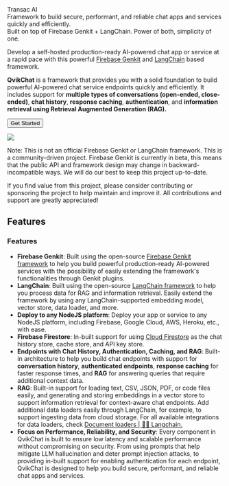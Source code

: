 
<div className="text-3xl font-bold mt-5">Transac AI</div>
<div className="block text-muted font-light">
  Framework to build secure, performant, and reliable chat apps and services
  quickly and efficiently.
</div>
<div className="mt-5 text-primary-hover">
  Built on top of Firebase Genkit + LangChain. Power of both, simplicity of one.
</div>

Develop a self-hosted production-ready AI-powered chat app or service at a rapid pace with this powerful [Firebase Genkit](https://github.com/firebase/genkit) and [LangChain](https://js.langchain.com/v0.2/docs/introduction/) based framework.

**QvikChat** is a framework that provides you with a solid foundation to build powerful AI-powered chat service endpoints quickly and efficiently. It includes support for **multiple types of conversations (open-ended, close-ended)**, **chat history**, **response caching**, **authentication**, and **information retrieval using Retrieval Augmented Generation (RAG).**

<Button variant="default" className="my-5">
  <Link href="/getting-started" className="no-style-link flex flex-row gap-1">
    <span>Get Started</span> <ChevronRight strokeWidth="1.8px" />
  </Link>
</Button>

<Img
  src="/images/qvikchat-rag-demo.png"
  showSubtitle="true"
  subtitle="QvikChat RAG endpoint demo"
  priority={true}
/>

<Notice>
  Note: This is not an official Firebase Genkit or LangChain framework. This is
  a community-driven project. Firebase Genkit is currently in beta, this means
  that the public API and framework design may change in backward-incompatible
  ways. We will do our best to keep this project up-to-date.
</Notice>

If you find value from this project, please consider contributing or sponsoring the project to help maintain and improve it. All contributions and support are greatly appreciated!

<SponsorBtn variant="outline" className="my-5"></SponsorBtn>

## Features

### Features

- **Firebase Genkit**: Built using the open-source [Firebase Genkit framework](https://firebase.google.com/docs/genkit) to help you build powerful production-ready AI-powered services with the possibility of easily extending the framework's functionalities through Genkit plugins.
- **LangChain**: Built using the open-source [LangChain framework](https://js.langchain.com/v0.2/docs/introduction/) to help you process data for RAG and information retrieval. Easily extend the framework by using any LangChain-supported embedding model, vector store, data loader, and more.
- **Deploy to any NodeJS platform**: Deploy your app or service to any NodeJS platform, including Firebase, Google Cloud, AWS, Heroku, etc., with ease.
- **Firebase Firestore**: In-built support for using [Cloud Firestore](https://firebase.google.com/docs/firestore) as the chat history store, cache store, and API key store.
- **Endpoints with Chat History, Authentication, Caching, and RAG**: Built-in architecture to help you build chat endpoints with support for **conversation history**, **authenticated endpoints**, **response caching** for faster response times, and **RAG** for answering queries that require additional context data.
- **RAG**: Built-in support for loading text, CSV, JSON, PDF, or code files easily, and generating and storing embeddings in a vector store to support information retrieval for context-aware chat endpoints. Add additional data loaders easily through LangChain, for example, to support ingesting data from cloud storage. For all available integrations for data loaders, check [Document loaders | 🦜️🔗 Langchain.](https://js.langchain.com/v0.1/docs/integrations/document_loaders/)
- **Focus on Performance, Reliability, and Security**: Every component in QvikChat is built to ensure low latency and scalable performance without compromising on security. From using prompts that help mitigate LLM hallucination and deter prompt injection attacks, to providing in-built support for enabling authentication for each endpoint, QvikChat is designed to help you build secure, performant, and reliable chat apps and services.
